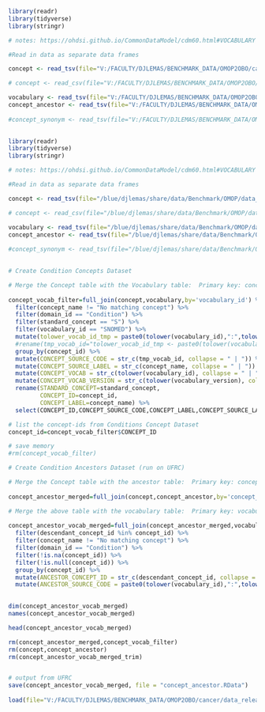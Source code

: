 ```r

library(readr)
library(tidyverse)
library(stringr)

# notes: https://ohdsi.github.io/CommonDataModel/cdm60.html#VOCABULARY

#Read in data as separate data frames

concept <- read_tsv(file="V:/FACULTY/DJLEMAS/BENCHMARK_DATA/OMOP2OBO/cancer/data_release/concept_v2.0.txt", show_col_types = FALSE) 

# concept <- read_csv(file="V:/FACULTY/DJLEMAS/BENCHMARK_DATA/OMOP2OBO/cancer/data_release/concept_test.csv", show_col_types = FALSE) 

vocabulary <- read_tsv(file="V:/FACULTY/DJLEMAS/BENCHMARK_DATA/OMOP2OBO/cancer/data_release/vocabulary_v2.0.txt", show_col_types = FALSE) 
concept_ancestor <- read_tsv(file="V:/FACULTY/DJLEMAS/BENCHMARK_DATA/OMOP2OBO/cancer/data_release/concept_ancestor_v2.0.txt", show_col_types = FALSE) %>% rename(concept_id=ancestor_concept_id)
  
#concept_synonym <- read_tsv(file="V:/FACULTY/DJLEMAS/BENCHMARK_DATA/OMOP2OBO/cancer/data_release/concept_synonym_v2.0.txt", show_col_types = FALSE) 
                           

```

```r

library(readr)
library(tidyverse)
library(stringr)

# notes: https://ohdsi.github.io/CommonDataModel/cdm60.html#VOCABULARY

#Read in data as separate data frames

concept <- read_tsv(file="/blue/djlemas/share/data/Benchmark/OMOP/data_release/concept_v2.0.txt", show_col_types = FALSE) 

# concept <- read_csv(file="/blue/djlemas/share/data/Benchmark/OMOP/data_release/concept_test.csv", show_col_types = FALSE) 

vocabulary <- read_tsv(file="/blue/djlemas/share/data/Benchmark/OMOP/data_release/vocabulary_v2.0.txt", show_col_types = FALSE) 
concept_ancestor <- read_tsv(file="/blue/djlemas/share/data/Benchmark/OMOP/data_release/concept_ancestor_v2.0.txt", show_col_types = FALSE) %>% rename(concept_id=ancestor_concept_id)
  
#concept_synonym <- read_tsv(file="/blue/djlemas/share/data/Benchmark/OMOP/data_release/concept_synonym_v2.0.txt", show_col_types = FALSE) 
                           

```



```r

# Create Condition Concepts Dataset

# Merge the Concept table with the Vocabulary table:  Primary key: concept_id 
                             
concept_vocab_filter=full_join(concept,vocabulary,by='vocabulary_id') %>% 
  filter(concept_name != "No matching concept") %>%
  filter(domain_id == "Condition") %>%
  filter(standard_concept == "S") %>%
  filter(vocabulary_id == "SNOMED") %>%
  mutate(tolower_vocab_id_tmp = paste0(tolower(vocabulary_id),":",tolower(concept_code))) %>%
  #rename(tmp_vocab_id="tolower_vocab_id_tmp <- paste0(tolower(vocabulary_id), \":\", tolower(concept_code))") %>%
  group_by(concept_id) %>%
  mutate(CONCEPT_SOURCE_CODE = str_c(tmp_vocab_id, collapse = " | ")) %>%
  mutate(CONCEPT_SOURCE_LABEL = str_c(concept_name, collapse = " | ")) %>%
  mutate(CONCEPT_VOCAB = str_c(tolower(vocabulary_id), collapse = " | ")) %>%
  mutate(CONCEPT_VOCAB_VERSION = str_c(tolower(vocabulary_version), collapse = " | ")) %>%
  rename(STANDARD_CONCEPT=standard_concept,
         CONCEPT_ID=concept_id,
         CONCEPT_LABEL=concept_name) %>%
  select(CONCEPT_ID,CONCEPT_SOURCE_CODE,CONCEPT_LABEL,CONCEPT_SOURCE_LABEL,CONCEPT_VOCAB,CONCEPT_VOCAB_VERSION)

# list the concept-ids from Conditions Concept Dataset
concept_id=concept_vocab_filter$CONCEPT_ID

# save memory
#rm(concept_vocab_filter)

```




```r

# Create Condition Ancestors Dataset (run on UFRC)

# Merge the Concept table with the ancestor table:  Primary key: concept_id 
                             
concept_ancestor_merged=full_join(concept,concept_ancestor,by='concept_id')

# Merge the above table with the vocabulary table:  Primary key: vocabulary_id 
                             
concept_ancestor_vocab_merged=full_join(concept_ancestor_merged,vocabulary,by='vocabulary_id') %>%
  filter(descendant_concept_id %in% concept_id) %>%
  filter(concept_name != "No matching concept") %>%
  filter(domain_id == "Condition") %>%
  filter(!is.na(concept_id)) %>%
  filter(!is.null(concept_id)) %>%
  group_by(concept_id) %>%
  mutate(ANCESTOR_CONCEPT_ID = str_c(descendant_concept_id, collapse = " | ")) %>%
  mutate(ANCESTOR_SOURCE_CODE = paste0(tolower(vocabulary_id),":",tolower(concept_code))) %>%
  

dim(concept_ancestor_vocab_merged)
names(concept_ancestor_vocab_merged)

head(concept_ancestor_vocab_merged)

rm(concept_ancestor_merged,concept_vocab_filter)
rm(concept,concept_ancestor)
rm(concept_ancestor_vocab_merged_trim)


# output from UFRC
save(concept_ancestor_vocab_merged, file = "concept_ancestor.RData")
  
load(file="V:/FACULTY/DJLEMAS/BENCHMARK_DATA/OMOP2OBO/cancer/data_release/concept_ancestor.RData")

```
